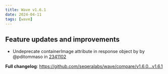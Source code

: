 ```yaml
---
title: Wave v1.6.1
date: 2024-04-11
tags: [wave]
---
```


## Feature updates and improvements

- Undeprecate containerImage attribute in response object by  by @pditommaso in [2341102](https://github.com/seqeralabs/wave/commit/23411028d3a9cbd05e34247b3cdb93ef5c5b1dcc)

**Full changelog**: https://github.com/seqeralabs/wave/compare/v1.6.0...v1.6.1
